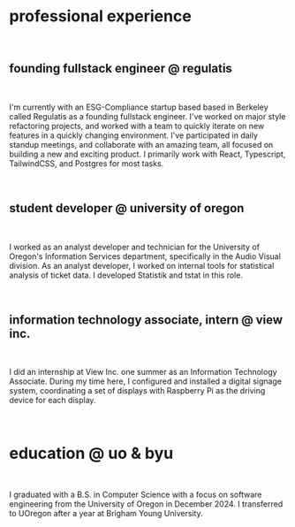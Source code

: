 # professional experience

<br />

## founding fullstack engineer @ regulatis

<br />

I'm currently with an ESG-Compliance startup based based in Berkeley called Regulatis as a
founding fullstack engineer. I've worked on major style refactoring projects, and worked with
a team to quickly iterate on new features in a quickly changing environment.
I've participated in daily standup meetings, and collaborate with an amazing team,
all focused on building a new and exciting product. I primarily work with React, Typescript, TailwindCSS, and Postgres for most tasks.

<br />

## student developer @ university of oregon

<br />

I worked as an analyst developer and technician for the University of Oregon's Information Services department,
specifically in the Audio Visual division. As an analyst developer, I worked on internal tools for statistical analysis of ticket data.
I developed Statistik and tstat in this role.

<br />

## information technology associate, intern @ view inc.

<br />

I did an internship at View Inc. one summer as an Information Technology Associate. During my time here, I configured and installed a digital
signage system, coordinating a set of displays with Raspberry Pi as the driving device for each display.

<br />

# education @ uo & byu

<br />

I graduated with a B.S. in Computer Science with a focus on software engineering from the University of Oregon in December 2024.
I transferred to UOregon after a year at Brigham Young University.

<br />
